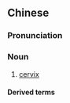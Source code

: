 {{also|子宫颈}}
==Chinese==
{{zh-forms|s=子宫颈|type=21}}

===Pronunciation===
{{zh-pron
|m=zǐgōngjǐng
|c=zi2 gung1 geng2
|cat=n
}}

===Noun===
{{zh-noun}}

# [[cervix]] {{gloss|of the womb}}

====Derived terms====
{{zh-der|子宮頸塗片檢查|子宮頸癌}}